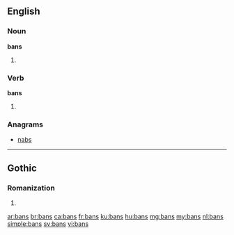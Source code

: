 ==English==

===Noun===
'''bans'''

# {{plural of|ban}}

===Verb===
'''bans'''

# {{third-person singular of|ban}}

===Anagrams===
* [[nabs#English|nabs]]

----

==Gothic==

===Romanization===
{{got-rom}}

# {{got-romanization of|𐌱𐌰𐌽𐍃}}

[[ar:bans]]
[[br:bans]]
[[ca:bans]]
[[fr:bans]]
[[ku:bans]]
[[hu:bans]]
[[mg:bans]]
[[my:bans]]
[[nl:bans]]
[[simple:bans]]
[[sv:bans]]
[[vi:bans]]